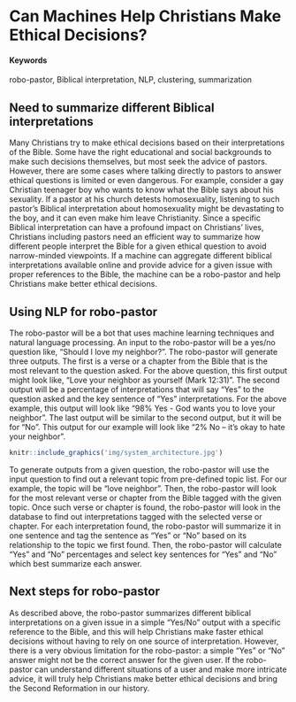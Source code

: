 # Can Machines Help Christians Make Ethical Decisions? {#robo-pastor}
<!-- great title! love the slug too -->
#### Keywords
robo-pastor, Biblical interpretation, NLP, clustering, summarization
<!-- good keywords, but add one or two more -->

## Need to summarize different Biblical interpretations
<!-- can you characterize the need in the heading? -->
Many Christians try to make ethical decisions based on their interpretations of the Bible. Some have the right educational and social backgrounds to make such decisions themselves, but most seek the advice of pastors. However, there are some cases where talking directly to pastors to answer ethical questions is limited or even dangerous. For example, consider a gay Christian teenager boy who wants to know what the Bible says about his sexuality. If a pastor at his church detests homosexuality, listening to such pastor's Biblical interpretation about homosexuality might be devastating to the boy, and it can even make him leave Christianity. Since a specific Biblical interpretation can have a profound impact on Christians' lives, Christians including pastors need an efficient way to summarize how different people interpret the Bible for a given ethical question to avoid narrow-minded viewpoints. If a machine can aggregate different biblical interpretations available online and provide advice for a given issue with proper references to the Bible, the machine can be a robo-pastor and help Christians make better ethical decisions.

<!-- Clear concept, but controversial? -->
## Using NLP for robo-pastor
The robo-pastor will be a bot that uses machine learning techniques and natural language processing. An input to the robo-pastor will be a yes/no question like, "Should I love my neighbor?". The robo-pastor will generate three outputs. The first is a verse or a chapter from the Bible that is the most relevant to the question asked.<!-- How will you measure relevance? --> For the above question, this first output might look like, "Love your neighbor as yourself (Mark 12:31)". The second output will be a percentage of interpretations that will say "Yes" to the question asked and the key sentence of "Yes" interpretations.<!-- Will they have to be yes/no questions? --> For the above example, this output will look like "98% Yes - God wants you to love your neighbor". The last output will be similar to the second output, but it will be for "No". This output for our example will look like "2% No – it's okay to hate your neighbor".

```r
knitr::include_graphics('img/system_architecture.jpg')
```

To generate outputs from a given question, the robo-pastor will use the input question to find out a relevant topic from pre-defined topic list. For our example, the topic will be "love neighbor". Then, the robo-pastor will look for the most relevant verse or chapter from the Bible tagged with the given topic. Once such verse or chapter is found, the robo-pastor will look in the database to find out interpretations tagged with the selected verse or chapter. For each interpretation found, the robo-pastor will summarize it in one sentence and tag the sentence as "Yes" or "No" based on its relationship to the topic we first found. Then, the robo-pastor will calculate "Yes" and "No" percentages and select key sentences for "Yes" and "No" which best summarize each answer.
<!-- Rotten Tomatoes? -->

## Next steps for robo-pastor

As described above, the robo-pastor summarizes different biblical interpretations on a given issue in a simple "Yes/No" output with a specific reference to the Bible, and this will help Christians make faster ethical decisions without having to rely on one source of interpretation. However, there is a very obvious limitation for the robo-pastor: a simple "Yes" or "No" answer might not be the correct answer for the given user. If the robo-pastor can understand different situations of a user and make more intricate advice, it will truly help Christians make better ethical decisions and bring the Second Reformation in our history.
<!-- Be careful what you wish for, the Reformation was a civil war within Christianity! -->
